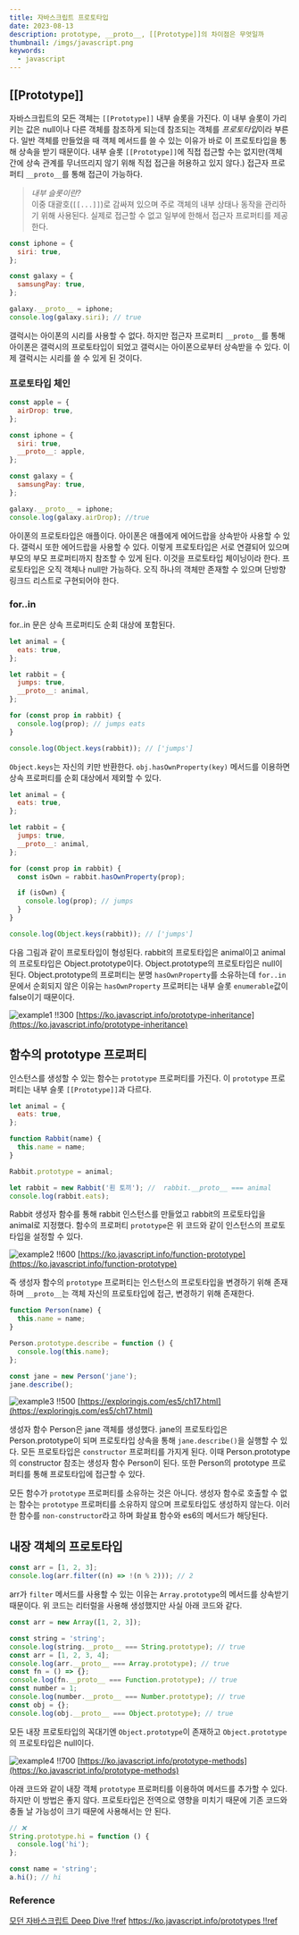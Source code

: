 ```yaml
---
title: 자바스크립트 프로토타입
date: 2023-08-13
description: prototype, __proto__, [[Prototype]]의 차이점은 무엇일까
thumbnail: /imgs/javascript.png
keywords:
  - javascript
---
```


## [[Prototype]]

자바스크립트의 모든 객체는 `[[Prototype]]` 내부 슬롯을 가진다. 이 내부 슬롯이 가리키는 값은 null이나 다른 객체를 참조하게 되는데 참조되는 객체를 *프로토타입*이라 부른다. 일반 객체를 만들었을 때 객체 메서드를 쓸 수 있는 이유가 바로 이 프로토타입을 통해 상속을 받기 때문이다. 내부 슬롯 `[[Prototype]]`에 직접 접근할 수는 없지만(객체 간에 상속 관계를 무너뜨리지 않기 위해 직접 접근을 허용하고 있지 않다.) 접근자 프로퍼티 `__proto__`를 통해 접근이 가능하다.

> _내부 슬롯이란?_  
> 이중 대괄호(`[[...]]`)로 감싸져 있으며 주로 객체의 내부 상태나 동작을 관리하기 위해 사용된다. 실제로 접근할 수 없고 일부에 한해서 접근자 프로퍼티를 제공한다.

```js
const iphone = {
  siri: true,
};

const galaxy = {
  samsungPay: true,
};

galaxy.__proto__ = iphone;
console.log(galaxy.siri); // true
```

갤럭시는 아이폰의 시리를 사용할 수 없다. 하지만 접근자 프로퍼티 `__proto__`를 통해 아이폰은 갤럭시의 프로토타입이 되었고 갤럭시는 아이폰으로부터 상속받을 수 있다. 이제 갤럭시는 시리를 쓸 수 있게 된 것이다.

### 프로토타입 체인

```js
const apple = {
  airDrop: true,
};

const iphone = {
  siri: true,
  __proto__: apple,
};

const galaxy = {
  samsungPay: true,
};

galaxy.__proto__ = iphone;
console.log(galaxy.airDrop); //true
```

아이폰의 프로토타입은 애플이다. 아이폰은 애플에게 에어드랍을 상속받아 사용할 수 있다. 갤럭시 또한 에어드랍을 사용할 수 있다. 이렇게 프로토타입은 서로 연결되어 있으며 부모의 부모 프로퍼티까지 참조할 수 있게 된다. 이것을 프로토타입 체이닝이라 한다. 프로토타입은 오직 객체나 null만 가능하다. 오직 하나의 객체만 존재할 수 있으며 단방향 링크드 리스트로 구현되어야 한다.

### for..in

for..in 문은 상속 프로퍼티도 순회 대상에 포함된다.

```js
let animal = {
  eats: true,
};

let rabbit = {
  jumps: true,
  __proto__: animal,
};

for (const prop in rabbit) {
  console.log(prop); // jumps eats
}

console.log(Object.keys(rabbit)); // ['jumps']
```

`Object.keys`는 자신의 키만 반환한다. `obj.hasOwnProperty(key)` 메서드를 이용하면 상속 프로퍼티를 순회 대상에서 제외할 수 있다.

```js
let animal = {
  eats: true,
};

let rabbit = {
  jumps: true,
  __proto__: animal,
};

for (const prop in rabbit) {
  const isOwn = rabbit.hasOwnProperty(prop);

  if (isOwn) {
    console.log(prop); // jumps
  }
}

console.log(Object.keys(rabbit)); // ['jumps']
```

다음 그림과 같이 프로토타입이 형성된다. rabbit의 프로토타입은 animal이고 animal의 프로토타입은 Object.prototype이다. Object.prototype의 프로토타입은 null이 된다. Object.prototype의 프로퍼티는 분명 `hasOwnProperty`를 소유하는데 `for..in` 문에서 순회되지 않은 이유는 `hasOwnProperty` 프로퍼티는 내부 슬롯 `enumerable`값이 false이기 때문이다.

![example1 !!300](/imgs/posts/14/example1.png)
[https://ko.javascript.info/prototype-inheritance](https://ko.javascript.info/prototype-inheritance)

## 함수의 prototype 프로퍼티

인스턴스를 생성할 수 있는 함수는 `prototype` 프로퍼티를 가진다. 이 `prototype` 프로퍼티는 내부 슬롯 `[[Prototype]]`과 다르다.

```js
let animal = {
  eats: true,
};

function Rabbit(name) {
  this.name = name;
}

Rabbit.prototype = animal;

let rabbit = new Rabbit('흰 토끼'); //  rabbit.__proto__ === animal
console.log(rabbit.eats);
```

Rabbit 생성자 함수를 통해 rabbit 인스턴스를 만들었고 rabbit의 프로토타입을 animal로 지정했다. 함수의 프로퍼티 `prototype`은 위 코드와 같이 인스턴스의 프로토타입을 설정할 수 있다.

![example2 !!600](/imgs/posts/14/example2.png)
[https://ko.javascript.info/function-prototype](https://ko.javascript.info/function-prototype)

즉 생성자 함수의 `prototype` 프로퍼티는 인스턴스의 프로토타입을 변경하기 위해 존재하며 `__proto__`는 객체 자신의 프로토타입에 접근, 변경하기 위해 존재한다.

```js
function Person(name) {
  this.name = name;
}

Person.prototype.describe = function () {
  console.log(this.name);
};

const jane = new Person('jane');
jane.describe();
```

![example3 !!500](/imgs/posts/14/example3.png)
[https://exploringjs.com/es5/ch17.html](https://exploringjs.com/es5/ch17.html)

생성자 함수 Person은 jane 객체를 생성했다. jane의 프로토타입은 Person.prototype이 되며 프로토타입 상속을 통해 `jane.describe()`을 실행할 수 있다. 모든 프로토타입은 `constructor` 프로퍼티를 가지게 된다. 이때 Person.prototype의 constructor 참조는 생성자 함수 Person이 된다. 또한 Person의 prototype 프로퍼티를 통해 프로토타입에 접근할 수 있다.

모든 함수가 `prototype` 프로퍼티를 소유하는 것은 아니다. 생성자 함수로 호출할 수 없는 함수는 `prototype` 프로퍼티를 소유하지 않으며 프로토타입도 생성하지 않는다. 이러한 함수를 `non-constructor`라고 하며 화살표 함수와 es6의 메서드가 해당된다.

## 내장 객체의 프로토타입

```js
const arr = [1, 2, 3];
console.log(arr.filter((n) => !(n % 2))); // 2
```

arr가 `filter` 메서드를 사용할 수 있는 이유는 `Array.prototype`의 메서드를 상속받기 때문이다. 위 코드는 리터럴을 사용해 생성했지만 사실 아래 코드와 같다.

```js
const arr = new Array([1, 2, 3]);
```

```js
const string = 'string';
console.log(string.__proto__ === String.prototype); // true
const arr = [1, 2, 3, 4];
console.log(arr.__proto__ === Array.prototype); // true
const fn = () => {};
console.log(fn.__proto__ === Function.prototype); // true
const number = 1;
console.log(number.__proto__ === Number.prototype); // true
const obj = {};
console.log(obj.__proto__ === Object.prototype); // true
```

모든 내장 프로토타입의 꼭대기엔 `Object.prototype`이 존재하고 `Object.prototype`의 프로토타입은 null이다.

![example4 !!700](/imgs/posts/14/example4.png)
[https://ko.javascript.info/prototype-methods](https://ko.javascript.info/prototype-methods)

아래 코드와 같이 내장 객체 `prototype` 프로퍼티를 이용하여 메서드를 추가할 수 있다. 하지만 이 방법은 좋지 않다. 프로토타입은 전역으로 영향을 미치기 때문에 기존 코드와 충돌 날 가능성이 크기 때문에 사용해서는 안 된다.

```js
// ❌
String.prototype.hi = function () {
  console.log('hi');
};

const name = 'string';
a.hi(); // hi
```

### Reference

[모던 자바스크립트 Deep Dive !!ref](#)
[https://ko.javascript.info/prototypes !!ref](https://ko.javascript.info/prototypes)
